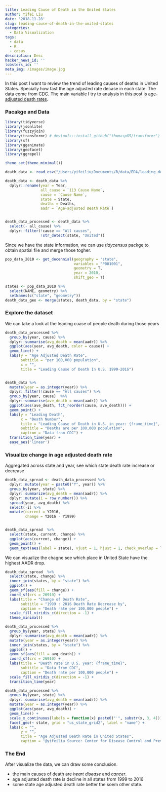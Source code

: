 ```yaml
---
title: Leading Cause of Death in the United States
author: Yifei Liu
date: '2018-11-28'
slug: leading-cause-of-death-in-the-united-states
categories:
  - Data Visualization
tags:
  - data
  - R
  - cesus
description: Desc
hacker_news_id: ''
lobsters_id: ''
meta_img: /images/image.jpg
---
```


In this post I want to review the trend of leading causes of deaths in United States. Specially how fast the age adjusted rate decase in each state. The data come from [CDC](https://data.cdc.gov/NCHS/NCHS-Leading-Causes-of-Death-United-States/bi63-dtpu). The main variable I try to analysis in this post is [age-adjusted death rates](https://health.mo.gov/data/mica/CDP_MICA/AARate.html). 

### Pacakge and Data


```r
library(tidyverse)
library(jsonlite)
library(fuzzyjoin)
library(transformr) # devtools::install_github("thomasp85/transformr")
library(sf)
library(gganimate)
library(geofacet)
library(ggrepel)

theme_set(theme_minimal())

death_data <- read_csv("/Users/yifeiliu/Documents/R/data/EDA/leading_death.csv")

death_data <- death_data %>%
  dplyr::rename(year = Year, 
                all_cause = `113 Cause Name`, 
                cause = `Cause Name`, 
                state = State, 
                deaths = Deaths, 
                aadr = `Age-adjusted Death Rate`)


death_data_processed <- death_data %>%
  select(- all_cause) %>%
  dplyr::filter(!cause == "All causes",
                !str_detect(state, "United"))


```

Since we have the state information, we can use *tidycensus* packge to obtain spatial file and merge those togher. 

```r
pop_data_2010 <- get_decennial(geography = "state",
                               variables = "P001001",
                               geometry = T,
                               year = 2010,
                               shift_geo = T)

states <- pop_data_2010 %>%
  select(NAME, geometry) %>%
  setNames(c("state", "geometry"))
death_data_geo <- merge(states, death_data, by = "state")
```


### Explore the dataset


We can take a look at the leading cuase of people death during those years

```r

death_data_processed %>%
  group_by(year, cause) %>%
  dplyr::summarise(avg_death = mean(aadr)) %>%
  ggplot(aes(year, avg_death, color = cause)) +
  geom_line() +
  labs(y = "Age Adjusted Death Rate",
       subtitle = "per 100,000 population",
       x = "",
       title = "Leading Cause of Death In U.S. 1999-2016")


death_data %>%
  mutate(year = as.integer(year)) %>%
  dplyr::filter(!cause == "All causes") %>%
  group_by(year, cause)  %>%
  dplyr::summarise(ave_death = mean(aadr)) %>%
  ggplot(aes(ave_death, fct_reorder(cause, ave_death))) +
  geom_point() +
  labs(y = "Leading Death",
       x = "Death Number",
       title = "Leading Cause of Death in U.S. in year: {frame_time}",
       subtitle = "Deaths are per 100,000 population",
       caption = "Data from CDC") +
  transition_time(year) +
  ease_aes('linear')


```



### Visualize change in age adjusted death rate

Aggregated across state and year, see which state death rate increase or decrease


```r

death_data_spread <- death_data_processed %>%
  dplyr::mutate(year = paste0("Y", year)) %>%
  group_by(year, state) %>%
  dplyr::summarize(avg_death = mean(aadr)) %>%
  dplyr::mutate(i = row_number()) %>%
  spread(year, avg_death) %>%
  select(-i) %>%
  mutate(current = Y2016,
         change = Y2016 - Y1999)


death_data_spread  %>%
  select(state, current, change) %>%
  ggplot(aes(current, change)) +
  geom_point() +
  geom_text(aes(label = state), vjust = 1, hjust = 1, check_overlap = T)


```


We can visualize the chagne see which place in United State have the highest AADR drop. 

```r

death_data_spread  %>%
  select(state, change) %>%
  inner_join(states, by = "state") %>%
  ggplot() +
  geom_sf(aes(fill = change)) +
  coord_sf(crs = 26910) +
  labs(title = "Change of Death Rate",
       subtitle = "1999 : 2016 Death Rate Decrease by",
       caption = "Death rate per 100,000 people") +
  scale_fill_viridis_c(direction = -1) +
  theme_minimal()

death_data_processed %>%
  group_by(year, state) %>%
  dplyr::summarise(avg_death = mean(aadr)) %>%
  mutate(year = as.integer(year)) %>%
  inner_join(states, by = "state") %>%
  ggplot() +
  geom_sf(aes(fill = avg_death)) +
  coord_sf(crs = 26910) +
  labs(title = "Death rate in U.S. year: {frame_time}",
       subtitle = "Data from CDC",
       caption = "Death rate per 100,000 people") +
  scale_fill_viridis_c(direction = -1) +
  transition_time(year)

death_data_processed %>%
  group_by(year, state) %>%
  dplyr::summarise(avg_death = mean(aadr)) %>%
  mutate(year = as.integer(year)) %>%
  ggplot(aes(year, avg_death)) +
  geom_line() +
  scale_x_continuous(labels = function(x) paste0("'", substr(x, 3, 4))) +
  facet_geo(~ state, grid = "us_state_grid2", label = "name") +
  labs(x = "",
       y = "",
       title = "Age Adjusted Death Rate in United States",
       caption = "@yifeiliu Source: Center for Disease Control and Prevention")

```


### The End

After visualize the data, we can draw some conclusion.

* the main causes of death are _heart disease_ and _cancer_.
* age adjusted death rate is decline in all states from 1999 to 2016
* some state age adjusted death rate better the soem other state. 





